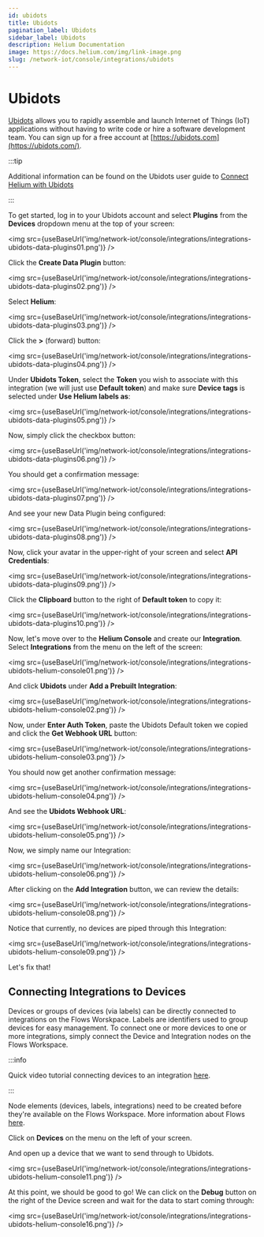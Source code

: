 ```yaml
---
id: ubidots
title: Ubidots
pagination_label: Ubidots
sidebar_label: Ubidots
description: Helium Documentation
image: https://docs.helium.com/img/link-image.png
slug: /network-iot/console/integrations/ubidots
---
```


# Ubidots


[Ubidots](https://ubidots.com/) allows you to rapidly assemble and launch Internet of Things (IoT)
applications without having to write code or hire a software development team. You can sign up for a
free account at [https://ubidots.com](https://ubidots.com/).

:::tip

Additional information can be found on the Ubidots user guide to
[Connect Helium with Ubidots](https://help.ubidots.com/en/articles/5008195-plugins-connect-helium-with-ubidots)

:::

To get started, log in to your Ubidots account and select **Plugins** from the **Devices** dropdown
menu at the top of your screen:

<img
  src={useBaseUrl('img/network-iot/console/integrations/integrations-ubidots-data-plugins01.png')}
/>

Click the **Create Data Plugin** button:

<img
  src={useBaseUrl('img/network-iot/console/integrations/integrations-ubidots-data-plugins02.png')}
/>

Select **Helium**:

<img
  src={useBaseUrl('img/network-iot/console/integrations/integrations-ubidots-data-plugins03.png')}
/>

Click the **>** (forward) button:

<img
  src={useBaseUrl('img/network-iot/console/integrations/integrations-ubidots-data-plugins04.png')}
/>

Under **Ubidots Token**, select the **Token** you wish to associate with this integration (we will
just use **Default token**) and make sure **Device tags** is selected under **Use Helium labels
as**:

<img
  src={useBaseUrl('img/network-iot/console/integrations/integrations-ubidots-data-plugins05.png')}
/>

Now, simply click the checkbox button:

<img
  src={useBaseUrl('img/network-iot/console/integrations/integrations-ubidots-data-plugins06.png')}
/>

You should get a confirmation message:

<img
  src={useBaseUrl('img/network-iot/console/integrations/integrations-ubidots-data-plugins07.png')}
/>

And see your new Data Plugin being configured:

<img
  src={useBaseUrl('img/network-iot/console/integrations/integrations-ubidots-data-plugins08.png')}
/>

Now, click your avatar in the upper-right of your screen and select **API Credentials**:

<img
  src={useBaseUrl('img/network-iot/console/integrations/integrations-ubidots-data-plugins09.png')}
/>

Click the **Clipboard** button to the right of **Default token** to copy it:

<img
  src={useBaseUrl('img/network-iot/console/integrations/integrations-ubidots-data-plugins10.png')}
/>

Now, let's move over to the **Helium Console** and create our **Integration**. Select
**Integrations** from the menu on the left of the screen:

<img
  src={useBaseUrl('img/network-iot/console/integrations/integrations-ubidots-helium-console01.png')}
/>

And click **Ubidots** under **Add a Prebuilt Integration**:

<img
  src={useBaseUrl('img/network-iot/console/integrations/integrations-ubidots-helium-console02.png')}
/>

Now, under **Enter Auth Token**, paste the Ubidots Default token we copied and click the **Get
Webhook URL** button:

<img
  src={useBaseUrl('img/network-iot/console/integrations/integrations-ubidots-helium-console03.png')}
/>

You should now get another confirmation message:

<img
  src={useBaseUrl('img/network-iot/console/integrations/integrations-ubidots-helium-console04.png')}
/>

And see the **Ubidots Webhook URL**:

<img
  src={useBaseUrl('img/network-iot/console/integrations/integrations-ubidots-helium-console05.png')}
/>

Now, we simply name our Integration:

<img
  src={useBaseUrl('img/network-iot/console/integrations/integrations-ubidots-helium-console06.png')}
/>

After clicking on the **Add Integration** button, we can review the details:

<img
  src={useBaseUrl('img/network-iot/console/integrations/integrations-ubidots-helium-console08.png')}
/>

Notice that currently, no devices are piped through this Integration:

<img
  src={useBaseUrl('img/network-iot/console/integrations/integrations-ubidots-helium-console09.png')}
/>

Let's fix that!

## Connecting Integrations to Devices

Devices or groups of devices (via labels) can be directly connected to integrations on the Flows
Worskpace. Labels are identifiers used to group devices for easy management. To connect one or more
devices to one or more integrations, simply connect the Device and Integration nodes on the Flows
Workspace.

:::info

Quick video tutorial connecting devices to an integration
[here](https://www.youtube.com/watch?v=lnERw1f7TGE).

:::

Node elements (devices, labels, integrations) need to be created before they're available on the
Flows Workspace. More information about Flows [here](/network-iot/console/flows/).

Click on **Devices** on the menu on the left of your screen.

And open up a device that we want to send through to Ubidots.

<img
  src={useBaseUrl('img/network-iot/console/integrations/integrations-ubidots-helium-console11.png')}
/>

At this point, we should be good to go! We can click on the **Debug** button on the right of the
Device screen and wait for the data to start coming through:

<img
  src={useBaseUrl('img/network-iot/console/integrations/integrations-ubidots-helium-console16.png')}
/>
